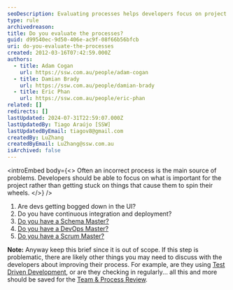 ```yaml
---
seoDescription: Evaluating processes helps developers focus on project goals and avoid getting stuck on inefficient workflows.
type: rule
archivedreason:
title: Do you evaluate the processes?
guid: d99540ec-9d50-406e-ac9f-08f66b56bfcb
uri: do-you-evaluate-the-processes
created: 2012-03-16T07:42:59.000Z
authors:
  - title: Adam Cogan
    url: https://ssw.com.au/people/adam-cogan
  - title: Damian Brady
    url: https://ssw.com.au/people/damian-brady
  - title: Eric Phan
    url: https://ssw.com.au/people/eric-phan
related: []
redirects: []
lastUpdated: 2024-07-31T22:59:07.000Z
lastUpdatedBy: Tiago Araújo [SSW]
lastUpdatedByEmail: tiagov8@gmail.com
createdBy: LuZhang
createdByEmail: LuZhang@ssw.com.au
isArchived: false
---
```


<introEmbed
  body={<>
Often an incorrect process is the main source of problems. Developers should be able to focus on what is important for the project rather than getting stuck on things that cause them to spin their wheels.
  </>}
/>
1. Are devs getting bogged down in the UI?
2. Do you have continuous integration and deployment?
3. [Do you have a Schema Master?](/have-a-schema-master)
4. [Do you have a DevOps Master?](/devops-master)
5. [Do you have a Scrum Master?](/scrum-master-do-you-schedule-the-3-meetings)

**Note:** Anyway keep this brief since it is out of scope. If this step is problematic, there are likely other things you may need to discuss with the developers about improving their process. For example, are they using [Test Driven Development](/before-starting-do-you-follow-a-test-driven-process), or are they checking in regularly... all this and more should be saved for the [Team & Process Review](https://www.ssw.com.au/consulting/software-audit).
